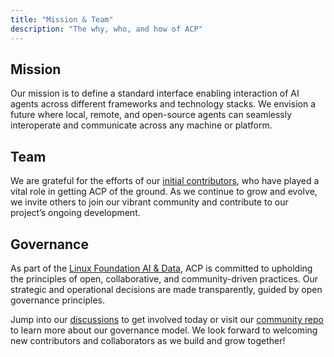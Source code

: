 ```yaml
---
title: "Mission & Team"
description: "The why, who, and how of ACP"
---
```


## Mission

Our mission is to define a standard interface enabling interaction of AI agents across different frameworks and technology stacks. We envision a future where local, remote, and open-source agents can seamlessly interoperate and communicate across any machine or platform.

## Team

We are grateful for the efforts of our [initial contributors](https://github.com/i-am-bee/acp/graphs/contributors), who have played a vital role in getting ACP of the ground. As we continue to grow and evolve, we invite others to join our vibrant community and contribute to our project’s ongoing development.


<!-- readme: contributors -start -->
<!-- readme: contributors -end -->

## Governance

As part of the [Linux Foundation AI & Data](https://lfaidata.foundation/), ACP is committed to upholding the principles of open, collaborative, and community-driven practices. Our strategic and operational decisions are made transparently, guided by open governance principles.

Jump into our [discussions](https://github.com/i-am-bee/acp/discussions) to get involved today or visit our [community repo](https://github.com/i-am-bee/community) to learn more about our governance model. We look forward to welcoming new contributors and collaborators as we build and grow together\!
